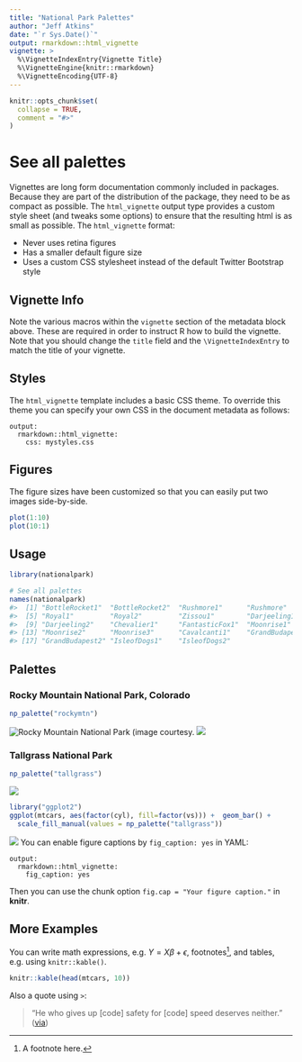```yaml
---
title: "National Park Palettes"
author: "Jeff Atkins"
date: "`r Sys.Date()`"
output: rmarkdown::html_vignette
vignette: >
  %\VignetteIndexEntry{Vignette Title}
  %\VignetteEngine{knitr::rmarkdown}
  %\VignetteEncoding{UTF-8}
---
```


```r
knitr::opts_chunk$set(
  collapse = TRUE,
  comment = "#>"
)
```

# See all palettes

Vignettes are long form documentation commonly included in packages. Because they are part of the distribution of the package, they need to be as compact as possible. The `html_vignette` output type provides a custom style sheet (and tweaks some options) to ensure that the resulting html is as small as possible. The `html_vignette` format:

- Never uses retina figures
- Has a smaller default figure size
- Uses a custom CSS stylesheet instead of the default Twitter Bootstrap style

## Vignette Info

Note the various macros within the `vignette` section of the metadata block above. These are required in order to instruct R how to build the vignette. Note that you should change the `title` field and the `\VignetteIndexEntry` to match the title of your vignette.

## Styles

The `html_vignette` template includes a basic CSS theme. To override this theme you can specify your own CSS in the document metadata as follows:

    output: 
      rmarkdown::html_vignette:
        css: mystyles.css

## Figures

The figure sizes have been customized so that you can easily put two images side-by-side. 

```r
plot(1:10)
plot(10:1)
```
Usage
-----

``` r
library(nationalpark)

# See all palettes
names(nationalpark)
#>  [1] "BottleRocket1"  "BottleRocket2"  "Rushmore1"      "Rushmore"      
#>  [5] "Royal1"         "Royal2"         "Zissou1"        "Darjeeling1"   
#>  [9] "Darjeeling2"    "Chevalier1"     "FantasticFox1"  "Moonrise1"     
#> [13] "Moonrise2"      "Moonrise3"      "Cavalcanti1"    "GrandBudapest1"
#> [17] "GrandBudapest2" "IsleofDogs1"    "IsleofDogs2"
```

Palettes
--------

### Rocky Mountain National Park, Colorado

``` r
np_palette("rockymtn")
```
![Rocky Mountain National Park (image courtesy.](images/rockymtn.jpg)
![](figure/rockymtn.png)


### Tallgrass National Park

``` r
np_palette("tallgrass")
```

![](figure/tallgrass.png)


``` r
library("ggplot2")
ggplot(mtcars, aes(factor(cyl), fill=factor(vs))) +  geom_bar() +
  scale_fill_manual(values = np_palette("tallgrass"))
```

![](figure/ggplot1-1.png)
You can enable figure captions by `fig_caption: yes` in YAML:

    output:
      rmarkdown::html_vignette:
        fig_caption: yes

Then you can use the chunk option `fig.cap = "Your figure caption."` in **knitr**.

## More Examples

You can write math expressions, e.g. $Y = X\beta + \epsilon$, footnotes^[A footnote here.], and tables, e.g. using `knitr::kable()`.

```r
knitr::kable(head(mtcars, 10))
```

Also a quote using `>`:

> "He who gives up [code] safety for [code] speed deserves neither."
([via](https://twitter.com/hadleywickham/status/504368538874703872))
